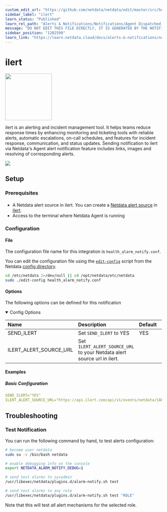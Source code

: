 ```yaml
---
custom_edit_url: "https://github.com/netdata/netdata/edit/master/src/health/notifications/ilert/metadata.yaml"
sidebar_label: "ilert"
learn_status: "Published"
learn_rel_path: "Alerts & Notifications/Notifications/Agent Dispatched Notifications"
message: "DO NOT EDIT THIS FILE DIRECTLY, IT IS GENERATED BY THE NOTIFICATION'S metadata.yaml FILE"
sidebar_position: "1202590"
learn_link: "https://learn.netdata.cloud/docs/alerts-&-notifications/notifications/agent-dispatched-notifications/ilert"
---
```



# ilert


<img src="https://netdata.cloud/img/ilert.svg" width="150"/>


ilert is an alerting and incident management tool. It helps teams reduce response times by enhancing monitoring and ticketing tools with reliable alerts, automatic escalations, on-call schedules, and features for incident response, communication, and status updates.
Sending notification to ilert via Netdata's Agent alert notification feature includes links, images and resolving of corresponding alerts.



<img src="https://img.shields.io/badge/maintained%20by-Netdata-%2300ab44" />

## Setup

### Prerequisites

#### 

- A Netdata alert source in ilert. You can create a [Netdata alert source](https://docs.ilert.com/inbound-integrations/netdata) in [ilert](https://www.ilert.com/).
- Access to the terminal where Netdata Agent is running



### Configuration

#### File

The configuration file name for this integration is `health_alarm_notify.conf`.


You can edit the configuration file using the [`edit-config`](/docs/netdata-agent/configuration#edit-a-configuration-file-using-edit-config) script from the
Netdata [config directory](/docs/netdata-agent/configuration#the-netdata-config-directory).

```bash
cd /etc/netdata 2>/dev/null || cd /opt/netdata/etc/netdata
sudo ./edit-config health_alarm_notify.conf
```
#### Options

The following options can be defined for this notification

<details open><summary>Config Options</summary>

| Name | Description | Default | Required |
|:----|:-----------|:-------|:--------:|
| SEND_ILERT | Set `SEND_ILERT` to YES | YES | yes |
| ILERT_ALERT_SOURCE_URL | Set `ILERT_ALERT_SOURCE_URL` to your Netdata alert source url in ilert. |  | yes |

</details>

#### Examples

##### Basic Configuration



```yaml
SEND_ILERT="YES"
ILERT_ALERT_SOURCE_URL="https://api.ilert.com/api/v1/events/netdata/{API-KEY}"

```


## Troubleshooting

### Test Notification

You can run the following command by hand, to test alerts configuration:

```bash
# become user netdata
sudo su -s /bin/bash netdata

# enable debugging info on the console
export NETDATA_ALARM_NOTIFY_DEBUG=1

# send test alarms to sysadmin
/usr/libexec/netdata/plugins.d/alarm-notify.sh test

# send test alarms to any role
/usr/libexec/netdata/plugins.d/alarm-notify.sh test "ROLE"
```

Note that this will test _all_ alert mechanisms for the selected role.


